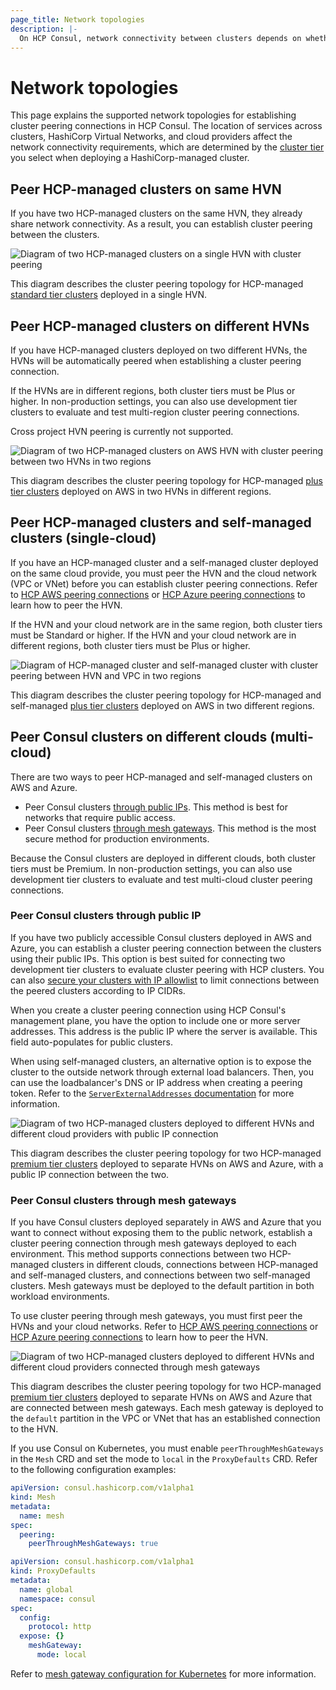 ```yaml
---
page_title: Network topologies 
description: |- 
  On HCP Consul, network connectivity between clusters depends on whether clusters are HashiCorp-managed or self-managed, whether clusters are deployed to the same HVN, same cloud environment, or different cloud environments. Learn about the supported network topologies and their requirements.
---
```


# Network topologies

This page explains the supported network topologies for establishing cluster peering connections in HCP Consul. The location of services across clusters, HashiCorp Virtual Networks, and cloud providers affect the network connectivity requirements, which are determined by the [cluster tier](/hcp/docs/consul/concepts/cluster-tiers) you select when deploying a HashiCorp-managed cluster.

## Peer HCP-managed clusters on same HVN

If you have two HCP-managed clusters on the same HVN, they already share network connectivity. As a result, you can establish cluster peering between the clusters.

![Diagram of two HCP-managed clusters on a single HVN with cluster peering](/img/docs/consul/cluster-tiers/two-hcp-managed-one-hvn.png)

This diagram describes the cluster peering topology for HCP-managed [standard tier clusters](/hcp/docs/consul/concepts/cluster-tiers#standard-tier) deployed in a single HVN.

## Peer HCP-managed clusters on different HVNs

If you have HCP-managed clusters deployed on two different HVNs, the HVNs will be automatically peered when establishing a cluster peering connection.

If the HVNs are in different regions, both cluster tiers must be Plus or higher. In non-production settings, you can also use development tier clusters to evaluate and test multi-region cluster peering connections.

<Note>

Cross project HVN peering is currently not supported.

</Note>

![Diagram of two HCP-managed clusters on AWS HVN with cluster peering between two HVNs in two regions](/img/docs/consul/cluster-tiers/two-hcp-managed-two-regions-hvns.png)

This diagram describes the cluster peering topology for HCP-managed [plus tier clusters](/hcp/docs/consul/concepts/cluster-tiers#plus-tier) deployed on AWS in two HVNs in different regions.

## Peer HCP-managed clusters and self-managed clusters (single-cloud)

If you have an HCP-managed cluster and a self-managed cluster deployed on the same cloud provide, you must peer the HVN and the cloud network (VPC or VNet) before you can establish cluster peering connections. Refer to [HCP AWS peering connections](/hcp/docs/hcp/network/hvn-aws/hvn-peering) or [HCP Azure peering connections](/hcp/docs/hcp/network/hvn-azure/hvn-peering) to learn how to peer the HVN.

If the HVN and your cloud network are in the same region, both cluster tiers must be Standard or higher. If the HVN and your cloud network are in different regions, both cluster tiers must be Plus or higher.

![Diagram of HCP-managed cluster and self-managed cluster with cluster peering between HVN and VPC in two regions](/img/docs/consul/cluster-tiers/hcp-managed-self-managed-two-regions-one-cloud.png)

This diagram describes the cluster peering topology for HCP-managed and self-managed [plus tier clusters](/hcp/docs/consul/concepts/cluster-tiers#plus-tier) deployed on AWS in two different regions.

## Peer Consul clusters on different clouds (multi-cloud)

There are two ways to peer HCP-managed and self-managed clusters on AWS and Azure.

- Peer Consul clusters [through public IPs](#peer-consul-clusters-through-public-ip). This method is best for networks that require public access.
- Peer Consul clusters [through mesh gateways](#peer-consul-clusters-through-mesh-gateways). This method is the most secure method for production environments.

Because the Consul clusters are deployed in different clouds, both cluster tiers must be Premium. In non-production settings, you can also use development tier clusters to evaluate and test multi-cloud cluster peering connections.

### Peer Consul clusters through public IP

If you have two publicly accessible Consul clusters deployed in AWS and Azure, you can establish a cluster peering connection between the clusters using their public IPs. This option is best suited for connecting two development tier clusters to evaluate cluster peering with HCP clusters. You can also [secure your clusters with IP allowlist](/hcp/docs/consul/extend/cluster-peering/establish#secure-access-with-ip-allowlist) to limit connections between the peered clusters according to IP CIDRs.

When you create a cluster peering connection using HCP Consul's management plane, you have the option to include one or more server addresses. This address is the public IP where the server is available. This field auto-populates for public clusters.

When using self-managed clusters, an alternative option is to expose the cluster to the outside network through external load balancers. Then, you can use the loadbalancer's DNS or IP address when creating a peering token. Refer to the [`ServerExternalAddresses` documentation](/consul/api-docs/peering#serverexternaladdresses) for more information.

![Diagram of two HCP-managed clusters deployed to different HVNs and different cloud providers with public IP connection](/img/docs/consul/cluster-tiers/two-hcp-managed-two-cloud-public-ip.png)

This diagram describes the cluster peering topology for two HCP-managed [premium tier clusters](/hcp/docs/consul/concepts/cluster-tiers#premium-tier) deployed to separate HVNs on AWS and Azure, with a public IP connection between the two.

### Peer Consul clusters through mesh gateways

If you have Consul clusters deployed separately in AWS and Azure that you want to connect without exposing them to the public network, establish a cluster peering connection through mesh gateways deployed to each environment. This method supports connections between two HCP-managed clusters in different clouds, connections between HCP-managed and self-managed clusters, and connections between two self-managed clusters. Mesh gateways must be deployed to the default partition in both workload environments.

To use cluster peering through mesh gateways, you must first peer the HVNs and your cloud networks. Refer to [HCP AWS peering connections](/hcp/docs/hcp/network/hvn-aws/hvn-peering) or [HCP Azure peering connections](/hcp/docs/hcp/network/hvn-azure/hvn-peering) to learn how to peer the HVN.

![Diagram of two HCP-managed clusters deployed to different HVNs and different cloud providers connected through mesh gateways](/img/docs/consul/cluster-tiers/two-hcp-managed-two-cloud-mesh-gateway.png)

This diagram describes the cluster peering topology for two HCP-managed [premium tier clusters](/hcp/docs/consul/concepts/cluster-tiers#premium-tier) deployed to separate HVNs on AWS and Azure that are connected between mesh gateways. Each mesh gateway is deployed to the `default` partition in the VPC or VNet that has an established connection to the HVN.

If you use Consul on Kubernetes, you must enable `peerThroughMeshGateways` in the `Mesh` CRD and set the mode to `local` in the `ProxyDefaults` CRD. Refer to the following configuration examples:

<CodeBlockConfig filename="mesh.yaml">

```yaml
apiVersion: consul.hashicorp.com/v1alpha1
kind: Mesh
metadata:
  name: mesh
spec:
  peering:
    peerThroughMeshGateways: true
```

</CodeBlockConfig>

<CodeBlockConfig filename="proxydefaults.yaml">

```yaml
apiVersion: consul.hashicorp.com/v1alpha1
kind: ProxyDefaults
metadata:
  name: global
  namespace: consul
spec:
  config:
    protocol: http
  expose: {}
    meshGateway:
      mode: local
```

</CodeBlockConfig>

Refer to [mesh gateway configuration for Kubernetes](/consul/docs/k8s/connect/cluster-peering/tech-specs#mesh-gateway-configuration-for-kubernetes) for more information.
